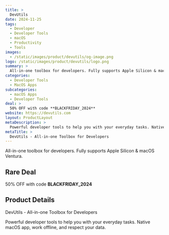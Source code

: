 ```yaml
---
title: >
  DevUtils
date: 2024-11-25
tags:
  - Developer
  - Developer Tools
  - macOS
  - Productivity
  - Tools
images:
  - /static/images/product/devutils/og-image.png
logo: /static/images/product/devutils/logo.png
summary: >
  All-in-one toolbox for developers. Fully supports Apple Silicon & macOS Ventura.
categories:
  - Developer Tools
  - MacOS Apps
subcategories:
  - macOS Apps
  - Developer Tools
deal: >
  50% OFF with code **BLACKFRIDAY_2024**
website: https://devutils.com
layout: ProductLayout
metaDescription: >
  Powerful developer tools to help you with your everyday tasks. Native macOS app, work offline, and respect your data.
metaTitle: >
  DevUtils - All-in-one Toolbox for Developers
---
```

All-in-one toolbox for developers. Fully supports Apple Silicon & macOS Ventura.

## Rare Deal

50% OFF with code **BLACKFRIDAY_2024**

## Product Details
DevUtils - All-in-one Toolbox for Developers

Powerful developer tools to help you with your everyday tasks. Native macOS app, work offline, and respect your data.

